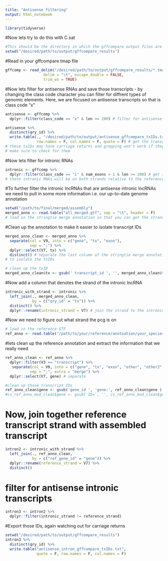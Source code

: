 ```yaml
---
title: "Antisense filtering"
output: html_notebook
---
```


```r
library(tidyverse)
```

#Now lets try to do this with C.sat
```r
#This should be the directory in which the gffcompare output files are stored
setwd("/desired/path/to/output/gffcompare_results")
```

#Read in your gffcompare tmap file
```r
gffcomp <- read_delim("/desired/path/to/output/gffcompare_results/*.tmap", 
                 delim = "\t", escape_double = FALSE, 
                 trim_ws = TRUE)
```

#Now lets filter for antisense RNAs and save those transcripts - by changing the class code character you can filter for diffrent types of genomic elements. Here, we are focused on antisense transcripts so that is class code "x"
```r
antisense <- gffcomp %>% 
  dplyr::filter(class_code == "x" & len >= 200) # filter for antisense lncRNAs

antisense %>% 
  distinct(qry_id) %>% 
  write.table(., "/desired/path/to/output/antisense_gffcompare_txIDs.txt", 
              row.names = F, col.names = F, quote = F) # get the transcript IDs to use so you can grep later
# these txIDs may have carriage returns and grepping won't work if they do! 
# make sure to check for them
```

#Now lets filter for intronic RNAs
```r
intronic <- gffcomp %>%
  dplyr::filter(class_code == "i" & num_exons > 1 & len >= 200) # get intronic RNAs
# these intronic RNAs will be on both strands relative to the reference
```

#To further filter the intronic lncRNAs that are antisense intronic lncRNAs we need to pull in some more information i.e. our up-to-date genome annotation
```r
setwd("/path/to/final/merged/assembly")
merged_anno <- read.table("all_merged.gtf", sep = "\t", header = F)
# load in the stringtie merge annotation so that you can get the strand of the intronic RNA

```

#Clean up the annotation to make it easier to isolate transcript IDs
```r
merged_anno_clean <- merged_anno %>%
  separate(col = V9, into = c("gene", "tx", "exon"),
           sep = ";") %>%
  dplyr::select(V7, tx) %>%
  distinct() # separate the last column of the stringtie merge annotation 
# to isolate the txIDs
```

```r
# clean up the txID
merged_anno_clean$tx <- gsub(' transcript_id ', '', merged_anno_clean$tx)
```

#Now add a column that denotes the strand of the intronic lncRNA
```r
intronic_with_strand <- intronic %>%
  left_join(., merged_anno_clean,
            by = c("qry_id" = "tx")) %>%
  distinct() %>%
  dplyr::rename(intronic_strand = V7) # join the strand to the intronic txIDs

```

#Now we need to figure out what strand the pcg is on
```r
# load in the reference GTF 
ref_anno <- read.table("/path/to/your/reference/anntoation/your_species_genome_annotation.gtf", sep = "\t", header = F)
```

#lets clean up the reference annotation and extract the information that we really need
```r
ref_anno_clean <- ref_anno %>%
  dplyr::filter(V3 == "transcript") %>%
   separate(col = V9, into = c("gene", "tx", "exon", "other", "other2", "other3"),
           sep = ";", extra = "merge") %>%
  dplyr::select(V7, gene) # separate

#clean up those transcript IDs
ref_anno_clean$gene <- gsub('gene_id ', 'gene:', ref_anno_clean$gene )
#cs_ref_anno_mod_clean$gene <- gsub('ID=', '', cs_ref_anno_mod_clean$gene )

```

# Now, join together reference transcript strand with assembled transcript
```r
intron2 <- intronic_with_strand %>%
  left_join(., ref_anno_clean,
            by = c("ref_gene_id" = "gene")) %>%
  dplyr::rename(reference_strand = V7) %>%
  distinct()

```

# filter for antisense intronic transcripts
```r
intron3 <- intron2 %>%
  dplyr::filter(intronic_strand != reference_strand)

```

#Export those IDs, again watching out for carriage returns
```r
setwd("/desired/path/to/output/gffcompare_results")
intron3 %>%
  distinct(qry_id) %>%
  write.table("antisense_intron_gffcompare_txIDs.txt",
              quote = F, row.names = F, col.names = F)
```